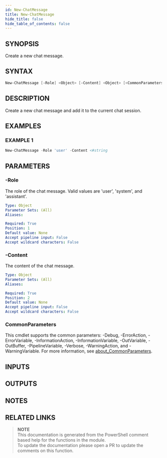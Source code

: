 ```yaml
---
id: New-ChatMessage
title: New-ChatMessage
hide_title: false
hide_table_of_contents: false
---
```


## SYNOPSIS

Create a new chat message.

## SYNTAX

```powershell
New-ChatMessage [-Role] <Object> [-Content] <Object> [<CommonParameters>]
```

## DESCRIPTION

Create a new chat message and add it to the current chat session.

## EXAMPLES

### EXAMPLE 1

```powershell
New-ChatMessage -Role 'user' -Content <#string
```

## PARAMETERS

### -Role

The role of the chat message.
Valid values are 'user', 'system', and 'assistant'.

```yaml
Type: Object
Parameter Sets: (All)
Aliases:

Required: True
Position: 1
Default value: None
Accept pipeline input: False
Accept wildcard characters: False
```

### -Content

The content of the chat message.

```yaml
Type: Object
Parameter Sets: (All)
Aliases:

Required: True
Position: 2
Default value: None
Accept pipeline input: False
Accept wildcard characters: False
```

### CommonParameters

This cmdlet supports the common parameters: -Debug, -ErrorAction, -ErrorVariable, -InformationAction, -InformationVariable, -OutVariable, -OutBuffer, -PipelineVariable, -Verbose, -WarningAction, and -WarningVariable. For more information, see [about_CommonParameters](http://go.microsoft.com/fwlink/?LinkID=113216).

## INPUTS

## OUTPUTS

## NOTES

## RELATED LINKS

> **NOTE**  
> This documentation is generated from the PowerShell comment based help for the functions in the module.  
> To update the documentation please open a PR to update the comments on this function.
